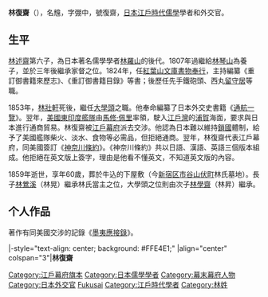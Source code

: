 {{unreferenced|time=2013-11-16T06:49:31+00:00}}
{{japanese|japanese=林 復斎|kana=はやし ふくさい|romaji=Hayashi Fukusai}}
'''林復齋'''（{{bd|1801年|2月10日|1859年|10月12日|catIdx=Hayashi Fukusai}}），名韑，字弸中，號復齋，[[日本|日本]][[江戶時代|江戶時代]][[儒學|儒學]]學者和外交官。

==生平==
[[林述齋|林述齋]]第六子，為日本著名儒學學者[[林羅山|林羅山]]的後代。1807年過繼給[[林琴山|林琴山]]為養子，並於三年後繼承家督之位。1824年，任[[紅葉山文庫|紅葉山文庫]][[書物奉行|書物奉行]]，主持編纂《重訂御書籍來歷志》、《重訂御書籍目錄》等書；後歷任先手鐵砲頭、西丸[[留守居|留守居]]等職。

1853年，[[林壯軒|林壯軒]]死後，繼任[[大學頭|大學頭]]之職。他奉命編纂了日本外交史書籍《[[通航一覽|通航一覽]]》。翌年，[[美國|美國]][[東印度艦隊|東印度艦隊]]由[[馬修·佩里|馬修·佩里]]率領，駛入[[江戶灣|江戶灣]]的[[浦賀|浦賀]]海面，要求與日本進行通商貿易。林復齋被[[江戶幕府|江戶幕府]]派去交涉。他認為日本難以維持[[鎖國_(日本)|鎖國]]體制，給予了美國艦隊柴火、淡水、食物等必需品，但拒絕通商。翌年，林復齋代表江戶幕府，同美國簽訂《[[神奈川條約|神奈川條約]]》。《神奈川條約》共以日語、漢語、英語三個版本組成。他拒絕在英文版上簽字，理由是他看不懂英文，不知道英文版的內容。

1859年逝世，享年60歲，葬於牛込的下屋敷（今[[新宿区市|新宿区市]][[谷山伏町|谷山伏町]]林氏墓地）。長子[[林鶯溪|林鶯溪]]（林晃）繼承林氏當主之位，大學頭之位則由次子[[林學齋|林學齋]]（林昇）繼承。

==个人作品==
著作有同美國交涉的記錄《[[墨夷應接錄|墨夷應接錄]]》。

{{start box}}
|-style="text-align: center; background: #FFE4E1;"
|align="center" colspan="3"|'''林復齋'''
{{s-before|[[林琴山|林琴山]]}}
{{s-title|[[林家_(日本)|林家]]當主|1810年—1853年}}
{{s-after|[[林鶯溪|林鶯溪]]}}
{{s-before|[[林壯軒|林壯軒]]}}
{{s-title|日本[[大學頭|大學頭]]|1853年—1859年}}
{{s-after|[[林雪齋|林雪齋]]}}
{{end box}}

{{林家}}

{{Authority control}}

{{DEFAULTSORT:Hayashi Fukusai}}
[[Category:江戶幕府旗本|Category:江戶幕府旗本]]
[[Category:日本儒學學者|Category:日本儒學學者]]
[[Category:幕末幕府人物|Category:幕末幕府人物]]
[[Category:日本外交官|Category:日本外交官]]
[[Category:林家_(儒者)|Fukusai]]
[[Category:江戶時代學者|Category:江戶時代學者]]
[[Category:林姓|Category:林姓]]